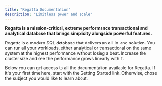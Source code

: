 ```yaml
---
title: "Regatta Documentation"
description: "Limitless power and scale"
---
```


**Regatta is a mission-critical, extreme performance transactional and analytical database that brings simplicity alongside powerful features.**

Regatta is a modern SQL database that delivers an all-in-one solution. You can run all your workloads, either analytical or transactional on the same system at the highest performance without losing a beat. Increase the cluster size and see the performance grows linearly with it.

Below you can get access to all the documentation available for Regatta. If it's your first time here, start with the Getting Started link. Otherwise, chose the subject you would like to learn about.

<CardGroup cols={1}>
  <Card title="Quickstart" icon="rocket" horizontal href="/getting-started/quickstart-using-regatta-cloud">
    
  </Card>
</CardGroup>

<CardGroup cols={2}>
  <Card title="Drivers & Clients" icon="code" horizontal href="/drivers-and-clients/connecting-applications-to-regatta">
    
  </Card>
  <Card title="Regatta Cloud" icon="cloud" horizontal href="/regatta-cloud/regatta-cloud/regatta-cloud">
    
  </Card>
  <Card title="SQL" icon="database" horizontal href="/sql/introduction">
    
  </Card>
  <Card title="Tuning Performance" icon="server" horizontal href="/tuning-performance/introduction/introduction">
    
  </Card>
</CardGroup>